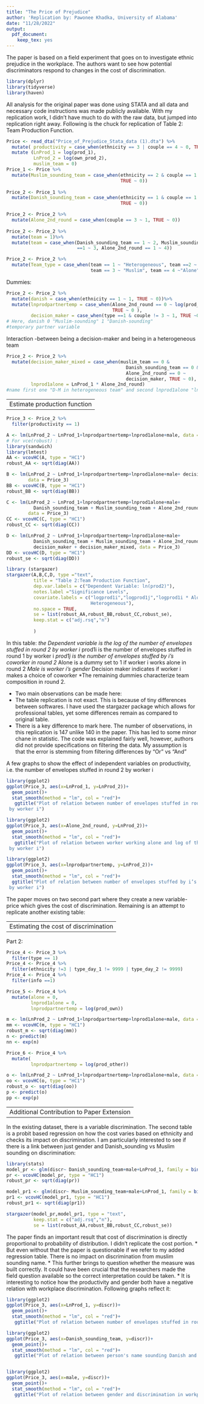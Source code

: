 ```yaml
---
title: "The Price of Prejudice"
author: 'Replication by: Pawonee Khadka, University of Alabama'
date: "11/28/2022"
output:
  pdf_document:
    keep_tex: yes
---
```


The paper is based on a field experiment that goes on to investigate ethnic 
prejudice in the workplace. The authors want to see how potential discriminators
respond to changes in the cost of discrimination. 

```r
library(dplyr)
library(tidyverse)
library(haven)
```

All analysis for the original paper was done using STATA and all data and 
necessary code instructions was made publicly available.
With my replication work, I didn't have much to do with the raw data, but 
jumped into replication right away. Following is the chuck for replication of 
Table 2: Team Production Function.

```r
Price <- read_dta("Price_of_Prejudice_Stata_data (1).dta") %>%
  mutate( productivity = case_when(ethnicity == 3 | couple == 4 ~ 0, TRUE ~ 1)) %>%
  mutate (LnProd_1 = log(prod_1),
          LnProd_2 = log(own_prod_2),
          muslim_team = 0)
Price_1 <- Price %>%
  mutate(Muslim_sounding_team = case_when(ethnicity == 2 & couple == 1 ~ 1, 
                                          TRUE ~ 0))
    
Price_2 <- Price_1 %>%
  mutate(Danish_sounding_team = case_when(ethnicity == 1 & couple == 1 ~ 1,
                                          TRUE ~ 0))

Price_2 <- Price_2 %>%
  mutate(Alone_2nd_round = case_when(couple == 3 ~ 1, TRUE ~ 0))
         
Price_2 <- Price_2 %>%
  mutate(team = 1)%>%
  mutate(team = case_when(Danish_sounding_team == 1 ~ 2, Muslim_sounding_team 
                          ==1 ~ 3, Alone_2nd_round == 1 ~ 4))

Price_2 <- Price_2 %>%
  mutate(Team_type = case_when(team == 1 ~ "Heterogeneous", team ==2 ~ "Danish",
                               team == 3 ~ "Muslim", team == 4 ~"Alone"))
```
Dummies:

```r
Price_2 <- Price_2 %>%
  mutate(danish = case_when(ethnicity == 1 ~ 1, TRUE ~ 0))%>%
  mutate(lnprodpartnertemp = case_when(Alone_2nd_round == 0 ~ log(prod_partner),
                                       TRUE ~ 0 ),
         decision_maker = case_when(type ==1 & couple != 3 ~ 1, TRUE ~0))
# Here, danish 0 "Muslim-sounding" 1 "Danish-sounding"
#temporary partner variable
```

Interaction 
-between being a decision-maker and being in a heterogeneous team
```r
Price_2 <- Price_2 %>%
  mutate(decision_maker_mixed = case_when(muslim_team == 0 & 
                                            Danish_sounding_team == 0 & 
                                            Alone_2nd_round == 0 ~ 
                                            decision_maker, TRUE ~ 0),
         lnprod1alone = LnProd_1 * Alone_2nd_round)
#name first one "D-M in heterogeneous team" and second lnprod1alone "ln(Prod_1) * alone"
```

-----------------------------------------------
 Estimate production function
-----------------------------------------------



```r
Price_3 <- Price_2 %>%
  filter(productivity == 1)

A <- lm(LnProd_2 ~ LnProd_1+lnprodpartnertemp+lnprod1alone+male, data = Price_3)
# For vce(robust) :
library(sandwich)
library(lmtest)
AA <- vcovHC(A, type = "HC1")
robust_AA <- sqrt(diag(AA))

B <- lm(LnProd_2 ~ LnProd_1+lnprodpartnertemp+lnprod1alone+male+ decision_maker,
        data = Price_3)
BB <- vcovHC(B, type = "HC1")
robust_BB <- sqrt(diag(BB))

C <- lm(LnProd_2 ~ LnProd_1+lnprodpartnertemp+lnprod1alone+male+ 
          Danish_sounding_team + Muslim_sounding_team + Alone_2nd_round, 
        data = Price_3)
CC <- vcovHC(C, type = "HC1")
robust_CC <- sqrt(diag(CC))

D <- lm(LnProd_2 ~ LnProd_1+lnprodpartnertemp+lnprod1alone+male+ 
          Danish_sounding_team + Muslim_sounding_team + Alone_2nd_round+ 
          decision_maker + decision_maker_mixed, data = Price_3)
DD <- vcovHC(D, type = "HC1")
robust_se <- sqrt(diag(DD))

library (stargazer)
stargazer(A,B,C,D, type ="text",
          title = "Table 2:Team Production Function",
          dep.var.labels = c("Dependent Variable: ln(prod2)"),
          notes.label ="Significance Levels",
          covariate.labels = c("logprod1i","logprod1j","logprod1i * Alone","Male","Danish","Muslim","Alone","Decision maker","Decision maker *
                               Heterogeneous"),
          no.space = TRUE,
          se = list(robust_AA,robust_BB,robust_CC,robust_se),
          keep.stat = c("adj.rsq","n")
          
          )

```
In this table:
*the Dependent variable is the log of the number of envelopes stuffed in round 2
 by worker i
*prod1i is the number of envelopes stuffed in round 1 by worker i
*prod1j is the number of envelopes stuffed by i’s coworker in round 2
*Alone is a dummy set to 1 if worker i works alone in round 2
*Male is worker i’s gender 
*Decision maker indicates if worker i makes a choice of coworker 
*The remaining dummies characterize team composition in round 2. 


* Two main observations can be made here:
* The table replication is not exact. This is because of tiny differences 
between softwares. I have used the stargazer package which allows for 
professional tables, yet some differences remain as compared to original table.
* There is a key difference to mark here. The number of observations, in this
replication is 147 unlike 140 in the paper. This has led to some minor chane in
statistic. The code was explained fairly well, however, authors did not provide 
specifications on filtering the data. My assumption is that the error is 
stemming from filtering differences by "Or" vs "And"



A few graphs to show the effect of independent variables on productivity, i.e. the number of envelopes stuffed in round 2 by worker i
```r
library(ggplot2)
ggplot(Price_3, aes(x=LnProd_1, y=LnProd_2))+
  geom_point()+
  stat_smooth(method = "lm", col = "red")+
   ggtitle("Plot of relation between number of envelopes stuffed in round 1 by worker i and log of the number of envelopes stuffed in round 2
 by worker i")
```

```r
library(ggplot2)
ggplot(Price_3, aes(x=Alone_2nd_round, y=LnProd_2))+
  geom_point()+
  stat_smooth(method = "lm", col = "red")+
   ggtitle("Plot of relation between worker working alone and log of the number of envelopes stuffed in round 2
 by worker i")
```

```r
library(ggplot2)
ggplot(Price_3, aes(x=lnprodpartnertemp, y=LnProd_2))+
  geom_point()+
  stat_smooth(method = "lm", col = "red")+
  ggtitle("Plot of relation between number of envelopes stuffed by i’s coworker in round 2 and log of the number of envelopes stuffed in round 2
 by worker i")
```

The paper moves on two second part where they create a new variable- price which gives the cost of discrimination. Remaining is an attempt to replicate another existing table:
																					
-----------------------------------------------
 Estimating the cost of discrimination
-----------------------------------------------


Part 2:
```r

Price_4 <- Price_3 %>% 
  filter(type == 1)
Price_4 <- Price_4 %>%
  filter(ethnicity !=3 | type_day_1 != 9999 | type_day_2 != 9999)
Price_4 <- Price_4 %>%
  filter(info ==1)

Price_5 <- Price_4 %>%
  mutate(alone = 0,
         lnprod1alone = 0,
         lnprodpartnertemp = log(prod_own))

m <- lm(LnProd_2 ~ LnProd_1+lnprodpartnertemp+lnprod1alone+male, data = Price_5)
mm <- vcovHC(m, type = "HC1")
robust_m <- sqrt(diag(mm))
n <- predict(m)
nn <- exp(n)

Price_6 <- Price_4 %>%
  mutate(
         lnprodpartnertemp = log(prod_other))

o <- lm(LnProd_2 ~ LnProd_1+lnprodpartnertemp+lnprod1alone+male, data = Price_6)
oo <- vcovHC(o, type = "HC1")
robust_o <- sqrt(diag(oo))
p <- predict(o)
pp <- exp(p)

```

-----------------------------------------------
 Additional Contribution to Paper Extension
-----------------------------------------------

In the existing dataset, there is a variable discrimination.  The second table is a probit based regression on how the cost varies based on ethnicity and checks its impact on discrimination. I am particularly interested to see if there is a link between just gender and Danish_sounding vs Muslim sounding on discrimination:


```r
library(stats)
model_pr <- glm(discr~ Danish_sounding_team+male+LnProd_1, family = binomial(link = "probit"), data = Price_3)
pr <- vcovHC(model_pr, type = "HC1")
robust_pr <- sqrt(diag(pr))

model_pr1 <- glm(discr~ Muslim_sounding_team+male+LnProd_1, family = binomial(link = "probit"), data = Price_3)
pr1 <- vcovHC(model_pr1, type = "HC1")
robust_pr1 <- sqrt(diag(pr1))

stargazer(model_pr,model_pr1, type = "text",
          keep.stat = c("adj.rsq","n"),
          se = list(robust_AA,robust_BB,robust_CC,robust_se))


```
The paper finds an important result that cost of discrimination is directly proportional to probability of distribution. I didn't replicate the cost portion. 
* But even without that the paper is questionable if we refer to my added regression table. There is no impact on discrimination from muslim sounding name. 
* This further brings to question whether the measure was built correctly. It could have been crucial that the researchers made the field question available so the correct interpretation could be taken.
* It is interesting to notice how the productivity and gender both have a negative relation with workplace discrimination. Following graphs reflect it:

```r
library(ggplot2)
ggplot(Price_3, aes(x=LnProd_1, y=discr))+
  geom_point()+
  stat_smooth(method = "lm", col = "red")+
   ggtitle("Plot of relation between number of envelopes stuffed in round 1 by worker i and discrimination in workplace")

library(ggplot2)
ggplot(Price_3, aes(x=Danish_sounding_team, y=discr))+
  geom_point()+
  stat_smooth(method = "lm", col = "red")+
   ggtitle("Plot of relation between person's name sounding Danish and discrimination in workplace")


library(ggplot2)
ggplot(Price_3, aes(x=male, y=discr))+
  geom_point()+
  stat_smooth(method = "lm", col = "red")+
   ggtitle("Plot of relation between gender and discrimination in workplace")


```